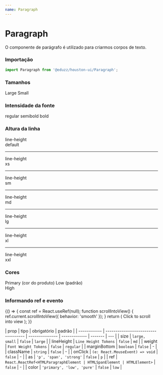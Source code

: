 ```yaml
---
name: Paragraph
---
```





# Paragraph

O componente de parágrafo é utilizado para criarmos corpos de texto.

### Importação

```js
import Paragraph from '@eduzz/houston-ui/Paragraph';
```

### Tamanhos

<Playground>
  <Paragraph size='large'>Large</Paragraph>
  <Paragraph size='small'>Small</Paragraph>
</Playground>

### Intensidade da fonte

<Playground>
  <Paragraph weight='regular'>regular</Paragraph>
  <Paragraph weight='semibold'>semibold</Paragraph>
  <Paragraph weight='bold'>bold</Paragraph>
</Playground>

### Altura da linha

<Playground>
  <Paragraph lineHeight='default'>
    line-height
    <br />
    default
  </Paragraph>
  <hr style={{ margin: '10px 0' }} />
  <Paragraph lineHeight='xs'>
    line-height
    <br />
    xs
  </Paragraph>
  <hr style={{ margin: '10px 0' }} />
  <Paragraph lineHeight='sm'>
    line-height
    <br />
    sm
  </Paragraph>
  <hr style={{ margin: '10px 0' }} />
  <Paragraph lineHeight='md'>
    line-height
    <br />
    md
  </Paragraph>
  <hr style={{ margin: '10px 0' }} />
  <Paragraph lineHeight='lg'>
    line-height
    <br />
    lg
  </Paragraph>
  <hr style={{ margin: '10px 0' }} />
  <Paragraph lineHeight='xl'>
    line-height
    <br />
    xl
  </Paragraph>
  <hr style={{ margin: '10px 0' }} />
  <Paragraph lineHeight='xxl'>
    line-height
    <br />
    xxl
  </Paragraph>
</Playground>

### Cores

<Playground>
  <Paragraph color='primary'>Primary (cor do produto)</Paragraph>
  <Paragraph>Low (padrão)</Paragraph>
  <div style={{ backgroundColor: '#0D47A1' }}>
    <Paragraph color='high'>High</Paragraph>
  </div>
</Playground>

### Informando ref e evento

<Playground>
  {() => {
    const ref = React.useRef(null);
    function scrollIntoView() {
      ref.current.scrollIntoView({
        behavior: 'smooth'
      });
    }
    return (
      <Paragraph ref={ref} onClick={scrollIntoView}>
        Click to scroll into view
      </Paragraph>
    );
  }}
</Playground>

| prop         | tipo                                 | obrigatório     | padrão        |
| ------------ | ------------------------------------ | --------------- | ------------- | ------- | --- |
| size         | `large, small`                       | `false`         | `large`       |
| lineHeight   | `Line Height Tokens`                 | `false`         | `md`          |
| weight       | `Font Weight Tokens`                 | `false`         | `regular`     |
| marginBottom | `boolean`                            | `false`         | -             |
| className    | `string`                             | `false`         | -             |
| onClick      | `(e: React.MouseEvent) => void`      | `false`         | -             |
| as           | `'p', 'span', 'strong'`              | `false`         | `p`           |
| ref          | `React.ReactRef<HTMLParagraphElement | HTMLSpanElement | HTMLElement>` | `false` | -   |
| color        | `'primary', 'low', 'pure'`           | `false`         | `low`         |
